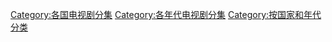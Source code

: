 [[Category:各国电视剧分集|Category:各国电视剧分集]][[Category:各年代电视剧分集|Category:各年代电视剧分集]][[Category:按国家和年代分类|Category:按国家和年代分类]]